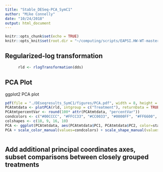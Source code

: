 ```yaml
---
title: "Stable_DESeq-PCA_SymC1"
author: "Mike Connelly"
date: "10/24/2018"
output: html_document
---
```


```r
knitr::opts_chunk$set(echo = TRUE)
knitr::opts_knit$set(root.dir = "~/computing/scripts/EAPSI.HW-WT-master/")
```
## Regularized-log transformation
```r
      rld <- rlogTransformation(dds)
```
## PCA Plot
ggplot2 PCA plot
```r
pdf(file = "./DEseqresults_SymC1/figures/PCA.pdf", width = 8, height = 8)
PCAtmtdata <- plotPCA(rld, intgroup = c("Treatment"), returnData = TRUE)
PCAtmtpercentVar <- round(100* attr(PCAtmtdata, "percentVar"))
condcolors <- c("#00CCCC", "#FFCC33", "#CC0033", "#0000FF", "#FF6600", "#FF66FF")
colshapes <- c(18, 9, 16, 10)
PCA <- ggplot(PCAtmtdata, aes(PCAtmtdata$PC1, PCAtmtdata$PC2, color=stable_samples$Treatment, shape=stable_samples$Colony)) + geom_point(size=4, show.legend = TRUE) + xlab(paste0( "PC1: ", PCAtmtpercentVar[1], "% variance")) + ylab(paste0( "PC2: ", PCAtmtpercentVar[2], "% variance")) + coord_fixed() + ggtitle("Principal Component Analysis", subtitle = "Overall Symbiodinium transcriptome expression data")
PCA + scale_color_manual(values=condcolors) + scale_shape_manual(values=colshapes)
```
```r

```

## Add additional principal coordinates axes, subset comparisons between closely grouped treatments
